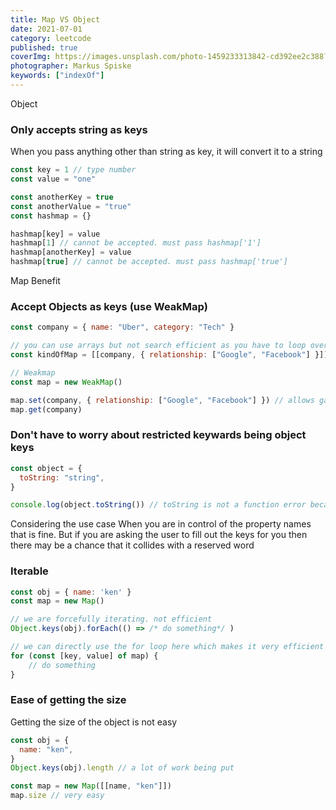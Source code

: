 ```yaml
---
title: Map VS Object
date: 2021-07-01
category: leetcode
published: true
coverImg: https://images.unsplash.com/photo-1459233313842-cd392ee2c388?ixlib=rb-1.2.1&ixid=MnwxMjA3fDB8MHxwaG90by1wYWdlfHx8fGVufDB8fHx8&auto=format&fit=crop&w=1650&q=80
photographer: Markus Spiske
keywords: ["indexOf"]
---
```


Object

### Only accepts string as keys

When you pass anything other than string as key, it will convert it to a string

```js
const key = 1 // type number
const value = "one"

const anotherKey = true
const anotherValue = "true"
const hashmap = {}

hashmap[key] = value
hashmap[1] // cannot be accepted. must pass hashmap['1']
hashmap[anotherKey] = value
hashmap[true] // cannot be accepted. must pass hashmap['true']
```

Map Benefit

### Accept Objects as keys (use WeakMap)

```js
const company = { name: "Uber", category: "Tech" }

// you can use arrays but not search efficient as you have to loop over
const kindOfMap = [[company, { relationship: ["Google", "Facebook"] }]]

// Weakmap
const map = new WeakMap()

map.set(company, { relationship: ["Google", "Facebook"] }) // allows garbage collection of unused object keys
map.get(company)
```

### Don't have to worry about restricted keywards being object keys

```js
const object = {
  toString: "string",
}

console.log(object.toString()) // toString is not a function error because we overrided
```

Considering the use case
When you are in control of the property names that is fine.
But if you are asking the user to fill out the keys for you
then there may be a chance that it collides with a reserved word

### Iterable

```js
const obj = { name: 'ken' }
const map = new Map()

// we are forcefully iterating. not efficient
Object.keys(obj).forEach(() => /* do something*/ )

// we can directly use the for loop here which makes it very efficient
for (const [key, value] of map) {
    // do something
}

```

### Ease of getting the size

Getting the size of the object is not easy

```js
const obj = {
  name: "ken",
}
Object.keys(obj).length // a lot of work being put

const map = new Map([[name, "ken"]])
map.size // very easy
```
